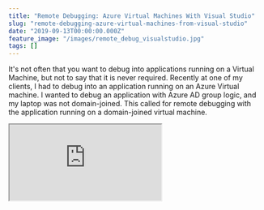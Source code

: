 ```yaml
---
title: "Remote Debugging: Azure Virtual Machines With Visual Studio"
slug: "remote-debugging-azure-virtual-machines-from-visual-studio"
date: "2019-09-13T00:00:00.000Z"
feature_image: "/images/remote_debug_visualstudio.jpg"
tags: []
---
```


It's not often that you want to debug into applications running on a Virtual Machine, but not to say that it is never required. Recently at one of my clients, I had to debug into an application running on an Azure Virtual machine. I wanted to debug an application with Azure AD group logic, and my laptop was not domain-joined. This called for remote debugging with the application running on a domain-joined virtual machine.

<iframe src="https://www.youtube.com/embed/I\_9LBBbsWHI" />

  

In this post, we will look at how to set up the Virtual Machine and Visual Studio for remote debugging. If you are interested in watching this in action, check out the video in the link above.

Setting up Virtual Machine
--------------------------

To be able to remote debug to a Virtual Machine it needs to be running the _Remote Debugging Monitor (msvsmon)_. Assuming you have Visual Studio installed on your local machine (which is why you are trying to debug in the first place), you can find _msvsmon_ under the folder - _C:\\Program Files (x86)\\Microsoft Visual Studio\\2019\\Professional\\Common7\\IDE\\Remote Debugger_. The path might slightly different based on the version of Visual Studio and the Subscription (Professional, Community, Enterprise). The above path is for Visual Studio (VS) 2019 Professional version. Copy over the Remote Debugger folder into the virtual machine. Alternatively, you can also install the Remote Debugger tools from the [internet](https://docs.microsoft.com/en-us/visualstudio/debugger/remote-debugging?view=vs-2019#download-and-install-the-remote-tools). Make sure you download the version that matches the Visual Studio version that you will be using to debug.

Run the msvsmon.exe as an Administrator, and it will prompt you to set up some firewall rules on the Virtual Machine as below.

![](/images/remote_debug_firewallRules.jpg)

Once confirmed it adds in the following firewall rules for the x64 and x86 versions of the application.

![](/images/remote_debug_firewall_Rules.jpg)

The Remote Debugging Monitor listens to a port ([each Visual Studio version has a different default](https://docs.microsoft.com/en-us/visualstudio/debugger/remote-debugger-port-assignments?view=vs-2019)) - 4024 for VS 2019. This can be changed under Options if needed. For this example I have turned off Authentication as shown below.

![](/images/remote_debug_running.jpg)

### Azure Portal Settings

In the Azure Portal, under the Networking tab for the Virtual Machine,  add an inbound port rule to open the port that msvsmon is listening - 4024 in this case

![](/images/remote_debug_vm_azure_portal.jpg)

Debugging From Visual Studio
----------------------------

Now that everything is set up, we are good to debug the application from our local machine. Make sure the application to be debugged is running in the Virtual Machine. From Debug -> Attach To Process in Visual Studio. Choose Remote (no authentication) under the Connection type and enter the IP address or the fqdn to the VM along with the port number. Shortly you should see the list of applications running on the machine, and you can choose the appropriate app to debug.

![](/images/remote_debug_visualstudio.jpg)

Visual Studio is now debugging the application running on the Virtual Machine. Hope this helps and happy debugging!